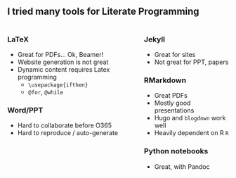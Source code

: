## I tried many tools for Literate Programming

:::: {.columns}
::: {.column}

### LaTeX

- Great for PDFs... Ok, Beamer!
- Website generation is not great
- Dynamic content requires Latex programming
    - `\usepackage{ifthen}`
    - `@for`, `@while`

### Word/PPT

- Hard to collaborate before O365
- Hard to reproduce / auto-generate 

:::
::: {.column}

### Jekyll

- Great for sites
- Not great for PPT, papers

### RMarkdown

- Great PDFs
- Mostly good presentations
- Hugo and `blogdown` work well
- Heavily dependent on R `R` 

### Python notebooks

- Great, with Pandoc
:::
::::